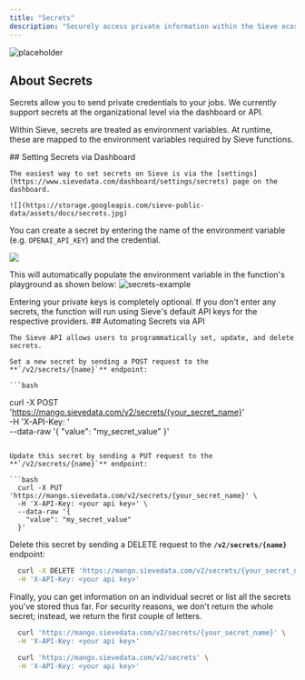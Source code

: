 ```yaml
---
title: "Secrets"
description: "Securely access private information within the Sieve ecosystem."
---
```


![placeholder](https://storage.googleapis.com/sieve-public-data/assets/docs/placeholder-secrets.jpg)

## About Secrets

Secrets allow you to send private credentials to your jobs. We currently support secrets at the organizational level via the dashboard or API.

Within Sieve, secrets are treated as environment variables. At runtime, these are mapped to the environment variables required by Sieve functions.

<Tabs>
  <Tab title="Dashboard">
    ## Setting Secrets via Dashboard

    The easiest way to set secrets on Sieve is via the [settings](https://www.sievedata.com/dashboard/settings/secrets) page on the dashboard.

    ![](https://storage.googleapis.com/sieve-public-data/assets/docs/secrets.jpg)

You can create a secret by entering the name of the environment variable (e.g. `OPENAI_API_KEY`) and the credential.

![](https://storage.googleapis.com/sieve-public-data/assets/docs/enter-secrets.jpg)

This will automatically populate the environment variable in the function's playground as shown below:
![secrets-example](https://storage.googleapis.com/sieve-public-data/assets/docs/secrets-example.jpg)

<Note>
  Entering your private keys is completely optional. If you don't enter any
  secrets, the function will run using Sieve's default API keys for the
  respective providers.
</Note>

  </Tab>
  <Tab title="API">
    ## Automating Secrets via API

    The Sieve API allows users to programmatically set, update, and delete secrets.

    Set a new secret by sending a POST request to the **`/v2/secrets/{name}`** endpoint:

    ```bash

curl -X POST 'https://mango.sievedata.com/v2/secrets/{your_secret_name}' \
 -H 'X-API-Key: <your api key>' \
 --data-raw '{
"value": "my_secret_value"
}'

````

Update this secret by sending a PUT request to the **`/v2/secrets/{name}`** endpoint:

```bash
  curl -X PUT 'https://mango.sievedata.com/v2/secrets/{your_secret_name}' \
  -H 'X-API-Key: <your api key>' \
  --data-raw '{
    "value": "my_secret_value"
  }'
````

Delete this secret by sending a DELETE request to the **`/v2/secrets/{name}`** endpoint:

```bash
  curl -X DELETE 'https://mango.sievedata.com/v2/secrets/{your_secret_name}' \
  -H 'X-API-Key: <your api key>'
```

Finally, you can get information on an individual secret or list all the secrets you've stored thus far. For security reasons, we don't return the whole secret; instead, we return the first couple of letters.

```bash
  curl 'https://mango.sievedata.com/v2/secrets/{your_secret_name}' \
  -H 'X-API-Key: <your api key>'
```

```bash
  curl 'https://mango.sievedata.com/v2/secrets' \
  -H 'X-API-Key: <your api key>'
```

  </Tab>
</Tabs>
